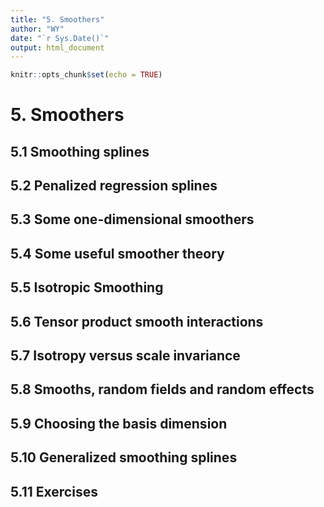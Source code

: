 ```yaml
---
title: "5. Smoothers"
author: "WY"
date: "`r Sys.Date()`"
output: html_document
---
```


```r
knitr::opts_chunk$set(echo = TRUE)
```

# 5. Smoothers

## 5.1 Smoothing splines

## 5.2 Penalized regression splines

## 5.3 Some one-dimensional smoothers

## 5.4 Some useful smoother theory

## 5.5 Isotropic Smoothing

## 5.6 Tensor product smooth interactions

## 5.7 Isotropy versus scale invariance

## 5.8 Smooths, random fields and random effects

## 5.9 Choosing the basis dimension

## 5.10 Generalized smoothing splines

## 5.11 Exercises
